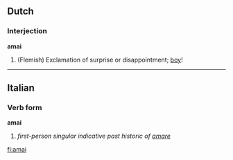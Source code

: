 ==Dutch==
===Interjection===
'''amai'''

# (Flemish) Exclamation of surprise or disappointment; [[boy]]!

----

==Italian==
===Verb form===
'''amai'''
# ''first-person singular indicative past historic of [[amare]]''

[[fi:amai]]